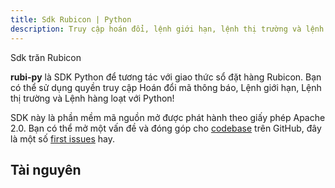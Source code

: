```yaml
---
title: Sdk Rubicon | Python
description: Truy cập hoán đổi, lệnh giới hạn, lệnh thị trường và lệnh hàng loạt thông qua Python
---
```


Sdk trăn Rubicon

**rubi-py** là SDK Python để tương tác với giao thức sổ đặt hàng Rubicon. Bạn có thể sử dụng quyền truy cập Hoán đổi mã thông báo, Lệnh giới hạn, Lệnh thị trường và Lệnh hàng loạt với Python!

SDK này là phần mềm mã nguồn mở được phát hành theo giấy phép Apache 2.0. Bạn có thể mở một vấn đề và đóng góp cho [codebase](https://github.com/RubiconDeFi/rubi-py) trên GitHub, đây là một số [first issues](https://github.com/RubiconDeFi/rubi-py/issues?q=is%3Aissue+is%3Aopen+label%3A%22good+first+issue%22) hay.

## Tài nguyên


<QuickLinks>
	<QuickLink title="rubi-py" icon="installation" href="https://github.com/RubiconDeFi/rubi-py" description="Xem Sdk Python trên GitHub"></QuickLink>
	<QuickLink title="Tài liệu" icon="presets" href="https://rubi.readthedocs.io/en/latest/" description="Tài liệu dành cho nhà phát triển cho rubi"></QuickLink>
	<QuickLink title="Gói Python" icon="plugins" href="https://pypi.org/project/rubi/" description="Cài đặt gói rubi trên PYPI"></QuickLink>
	<QuickLink
		title="Ví dụ"
		icon="theming"
		href="https://github.com/RubiconDeFi/rubi-py/tree/master/rubi/docs/examples"
		description="một số ví dụ hữu ích để bắt đầu với rubi"
	></QuickLink>
</QuickLinks>
